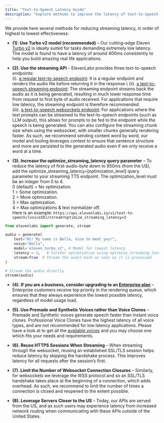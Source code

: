 ```yaml
---
title: "Text-to-Speech Latency Guide"
description: "Explore methods to improve the latency of text-to-speech synthesis for your applications applications with ElevenLabs' developer guide."
---
```

We provide here several methods for reducing streaming latency, in order of highest to lowest effectiveness:

- **(1). Use Turbo v2 model (recommended)** – 
Our cutting-edge Eleven [Turbo v2](https://elevenlabs.io/docs/speech-synthesis/models#turbo-v2) is ideally suited for tasks demanding extremely low latency. The model is found to have a latency of  around 400ms consistently to help you build amazing real life applications. 


- **(2). Use the streaming API** –
ElevenLabs provides three text-to-speech endpoints:\
(i). [a regular text-to-speech endpoint](https://elevenlabs.io/docs/api-reference/text-to-speech): It is a regular endpoint and renders the audio file before returning it in the response.\ 
(ii). [a text-to-speech streaming endpoint](https://elevenlabs.io/docs/api-reference/text-to-speech-stream): The streaming endpoint streams back the audio as it is being generated, resulting in much lower response time from request to first byte of audio received. For applications that require low latency, the streaming endpoint is therefore recommended.\
(iii). [a text-to-speech websockets endpoint](https://elevenlabs.io/docs/api-reference/text-to-speech-websockets): For applications where the text prompts can be streamed to the text-to-speech endpoints (such as LLM output), this allows for prompts to be fed to the endpoint while the speech is being generated. You can also configure the streaming chunk size when using the websocket, with smaller chunks generally rendering faster. As such, we recommend sending content word by word, our model and tooling leverages context to ensure that sentence structure and more are persisted to the generated audio even if we only receive a word at a time. 


- **(3). Increase the optimize_streaming_latency query parameter** –
To reduce the latency of first-audio-byte down to 850ms (from the US), add the optimize_streaming_latency=[optimization_level] query parameter to your streaming TTS endpoint.
The optimization_level must be an integer from 0 to 4.\
0 (default) = No optimization.\
1 = Some optimization.\
2 = More optimization.\
3 = Max optimization.\
4 = Max optimizations & text normalizer off.\
Here is an example: `https://api.elevenlabs.io/v1/text-to-speech/[voiceID]/stream?optimize_streaming_latency=3`

```python
from elevenlabs import generate, stream

audio = generate(
    text="Hi! My name is Bella, nice to meet you!",
    voice="Bella",
    model='eleven_turbo_v2', # Model for lowest latency 
    latency = 3,   # Further optimization using optimize_streaming_latency parameter
    stream=True  # Stream the audio back as soon as it is processed 
)

# Stream the audio directly 
stream(audio)
```

- **(4). If you are a business, consider upgrading to an [Enterprise plan](https://elevenlabs.io/subscription)** –
Enterprise customers receive top priority in the rendering queue, which ensures that they always experience the lowest possible latency, regardless of model usage load.


- **(5). Use Premade and Synthetic Voices rather than Voice Clones** –
Premade and Synthetic voices generate speech faster than instant voice clones. Professional Voice Clones have the highest latency of all voice types, and are not recommended for low latency applications. Please have a look at to get all the [available voices](https://elevenlabs.io/docs/api-reference/voices) and you may choose one which fits your needs and requirements. 


- **(6). Reuse HTTPS Sessions When Streaming** –
When streaming through the websocket, reusing an established SSL/TLS session helps reduce latency by skipping the handshake process. This improves latency for all requests after the session’s first.


- **(7). Limit the Number of Websocket Connection Closures** –
Similarly, for websockets we leverage the WSS protocol and so an SSL/TLS handshake takes place at the beginning of a connection, which adds overhead. As such, we recommend to limit the number of times a connection is closed and reopened to the extent possible.


- **(8). Leverage Servers Closer to the US** –
Today, our APIs are served from the US, and as such users may experience latency from increased network routing when communicating with these APIs outside of the United States.

